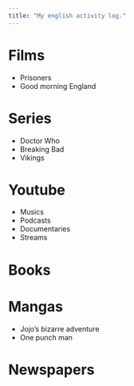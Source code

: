 ```yaml
---
title: "My english activity log."
---
```




# Films

* Prisoners
* Good morning England 

# Series

* Doctor Who 
* Breaking Bad 
* Vikings 

# Youtube

* Musics
* Podcasts
* Documentaries 
* Streams 

# Books 

# Mangas

* Jojo's bizarre adventure
* One punch man 

# Newspapers
